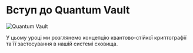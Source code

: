 # Вступ до Quantum Vault

![Quantum Vault](/graphics/banners/quantum-vault.png)

У цьому уроці ми розглянемо концепцію квантово-стійкої криптографії та її застосування в нашій системі сховища.
